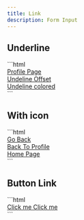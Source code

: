 ```yaml
---
title: Link
description: Form Input
---
```


## Underline

<PreviewBox name="link/Underline">
```html
<div class="flex flex-col gap-3">
    <div>
        <a href="#" class="text-body hover-text-title underline">
            Profile Page
        </a>
    </div>
    <div>
        <a href="#" class="text-body hover-text-title underline underline-offset-2">
            Undeline Offset
        </a>
    </div>
    <div>
        <a href="#"  class="text-success600 dark-text-success500 hover-text-title underline underline-offset-2 decoration-success-600 dark:decoration-success-500 hover:decoration-gray-900 dark:hover:decoration-white">
            Undeline colored
        </a>
    </div>
</div>
```
</PreviewBox>

## With icon

<PreviewBox name="link/WithIcon">
```html
<div class="flex flex-col gap-3">
    <div>
        <a href="#" class="text-body hover-text-title underline flex items-center gap-x-2.5">
            <span aria-hidden="true" class="flex i-ph-caret-left text-sm"></span>
            Go Back
        </a>
    </div>
    <div>
        <a href="#" class="text-body hover-text-title underline underline-offset-2 flex items-center gap-x-2.5">
            <span aria-hidden="true" class="flex i-ph-caret-left text-sm"></span>
            Back To Profile
        </a>
    </div>
    <div>
        <a href="#" class="text-success-600 dark-text-success-500 hover-text-title  flex items-center gap-x-2.5">
            <span aria-hidden="true" class="flex i-ph-house-line text-sm"></span>
            Home Page
        </a>
    </div>
</div>
```
</PreviewBox>

## Button Link

<PreviewBox name="link/BtnLink">
```html
<div class="flex flex-wrap gap-3">
    <a href="#" class="btn btn-md btn-solid btn-solid-neutral rd-md transition-colors ease-linear">
        Click me
    </a>
    <a href="#" class="btn btn-md gap-x-2.5 rd-md btn-soft btn-soft-gray">
        Click me
        <span aria-hidden="true" class="flex i-ph-caret-right text-sm"></span>
    </a>
</div>
```
</PreviewBox>